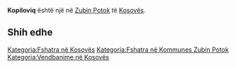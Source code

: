 {{Fshat në 
 | Emri                = Kopiloviq
 | EmriAlt                = 
 | NAME_SHORT_FORM=      
 | NAME_GENERIC=      
 | NAME_SORT_NAME_RO=      KOPILOVIQ
 | FULL_NAME_RO = Kopiloviq
 | FULL_NAME_ND_RO=Kopiloviq
 | SORT_NAME_RG=KOPILOVIQ
 | FULL_NAME_RG=Kopiloviq
 | FULL_NAME_ND_RG=Kopiloviq
 | SRP_NAME_SHORT_FORM=      
 | SRP_NAME_GENERIC=      
 | SRP_NAME_SORT_NAME_RO=      
 | SRP_FULL_NAME_RO = 
 | SRP_FULL_NAME_ND_RO=
 | SRP_SORT_NAME_RG=
 | SRP_FULL_NAME_RG=
 | SRP_FULL_NAME_ND_RG=
 | Emri (Rasa dhanore) = 
 | Figura              = 
 | Shteti              = Kosovo
 | Komuna              = Zubin Potok
 | Kodi postar         = 
 | Sipërfaqja          = 

 | Popullsia           = 

 | Regj. i popullsisë  = 
 | Dend. e popullsisë  = 
 | Faqja zyrtare       = 
 <!--- Koordinatat ----> 
 | Gjerësia            = 42.960556
 | Gjatësia            = 20.611111
 | Lartësia            = 
}}
'''Kopiloviq''' është një [[]] në [[Zubin Potok]] të [[Kosovës]].

<!-- == Gjeografia == -->
<!-- == Historia == -->
<!-- == Demografia == -->
== Shih edhe ==
{{Komuna Zubin Potok}}
{{Kosovo-Administrata-Cung}}

[[Kategoria:Fshatra në Kosovës]]
[[Kategoria:Fshatra në Kommunes Zubin Potok]]
[[Kategoria:Vendbanime në Kosovës]]